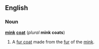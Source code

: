 ==English==
===Noun===
'''[[mink]] [[coat]]''' (''plural'' '''mink coats''')

#A [[fur coat]] made from the [[fur]] of the [[mink]].